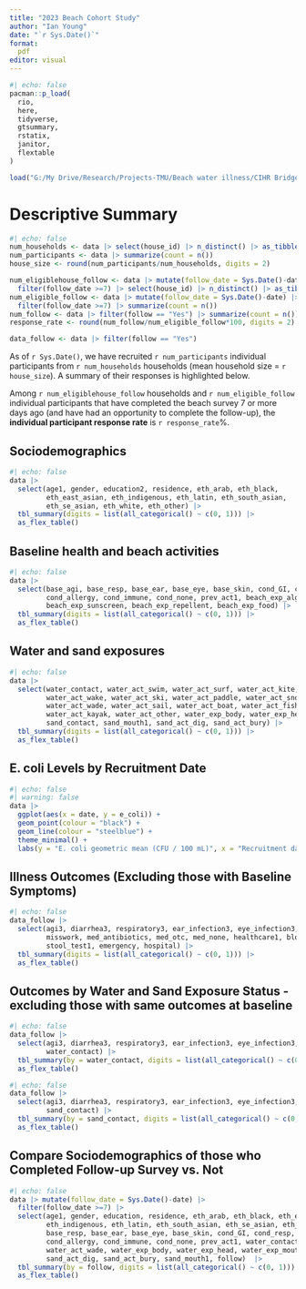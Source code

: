 ```yaml
---
title: "2023 Beach Cohort Study"
author: "Ian Young"
date: "`r Sys.Date()`"
format: 
  pdf
editor: visual
---
```


```r
#| echo: false
pacman::p_load(
  rio,
  here,
  tidyverse,
  gtsummary,
  rstatix, 
  janitor, 
  flextable
)

load("G:/My Drive/Research/Projects-TMU/Beach water illness/CIHR Bridge 2023-2024/Analysis_beach_cohort_study/.RData")
```

# Descriptive Summary

```r
#| echo: false
num_households <- data |> select(house_id) |> n_distinct() |> as_tibble()
num_participants <- data |> summarize(count = n())
house_size <- round(num_participants/num_households, digits = 2)

num_eligiblehouse_follow <- data |> mutate(follow_date = Sys.Date()-date) |> 
  filter(follow_date >=7) |> select(house_id) |> n_distinct() |> as_tibble()
num_eligible_follow <- data |> mutate(follow_date = Sys.Date()-date) |> 
  filter(follow_date >=7) |> summarize(count = n())
num_follow <- data |> filter(follow == "Yes") |> summarize(count = n())
response_rate <- round(num_follow/num_eligible_follow*100, digits = 2)

data_follow <- data |> filter(follow == "Yes") 
```

As of `r Sys.Date()`, we have recruited `r num_participants` individual participants from `r num_households` households (mean household size = `r house_size`). A summary of their responses is highlighted below.

Among `r num_eligiblehouse_follow` households and `r num_eligible_follow` individual participants that have completed the beach survey 7 or more days ago (and have had an opportunity to complete the follow-up), the **individual participant response rate** is `r response_rate`%.

## Sociodemographics

```r
#| echo: false
data |> 
  select(age1, gender, education2, residence, eth_arab, eth_black, 
         eth_east_asian, eth_indigenous, eth_latin, eth_south_asian, 
         eth_se_asian, eth_white, eth_other) |> 
  tbl_summary(digits = list(all_categorical() ~ c(0, 1))) |> 
  as_flex_table() 
```

## Baseline health and beach activities

```r
#| echo: false
data |>
  select(base_agi, base_resp, base_ear, base_eye, base_skin, cond_GI, cond_resp, cond_skin,
         cond_allergy, cond_immune, cond_none, prev_act1, beach_exp_algae,
         beach_exp_sunscreen, beach_exp_repellent, beach_exp_food) |> 
  tbl_summary(digits = list(all_categorical() ~ c(0, 1))) |> 
  as_flex_table() 
```

## Water and sand exposures

```r
#| echo: false
data |> 
  select(water_contact, water_act_swim, water_act_surf, water_act_kite, water_act_wind,
         water_act_wake, water_act_ski, water_act_paddle, water_act_snorkel, water_act_dive,
         water_act_wade, water_act_sail, water_act_boat, water_act_fish, water_act_canoe,
         water_act_kayak, water_act_other, water_exp_body, water_exp_head, water_exp_mouth, 
         sand_contact, sand_mouth1, sand_act_dig, sand_act_bury) |> 
  tbl_summary(digits = list(all_categorical() ~ c(0, 1))) |> 
  as_flex_table() 
```

## E. coli Levels by Recruitment Date

```r
#| echo: false
#| warning: false
data |>
  ggplot(aes(x = date, y = e_coli)) +
  geom_point(colour = "black") + 
  geom_line(colour = "steelblue") + 
  theme_minimal() +
  labs(y = "E. coli geometric mean (CFU / 100 mL)", x = "Recruitment date")
```

## Illness Outcomes (Excluding those with Baseline Symptoms)

```r
#| echo: false
data_follow |> 
  select(agi3, diarrhea3, respiratory3, ear_infection3, eye_infection3, skin_infection3,
         misswork, med_antibiotics, med_otc, med_none, healthcare1, blood_stool1, 
         stool_test1, emergency, hospital) |> 
  tbl_summary(digits = list(all_categorical() ~ c(0, 1))) |> 
  as_flex_table() 
```

## Outcomes by Water and Sand Exposure Status - excluding those with same outcomes at baseline

```r
#| echo: false
data_follow |> 
  select(agi3, diarrhea3, respiratory3, ear_infection3, eye_infection3, skin_infection3, 
         water_contact) |> 
  tbl_summary(by = water_contact, digits = list(all_categorical() ~ c(0, 1))) |> 
  as_flex_table() 
```

```r
#| echo: false
data_follow |> 
  select(agi3, diarrhea3, respiratory3, ear_infection3, eye_infection3, skin_infection3,
         sand_contact) |> 
  tbl_summary(by = sand_contact, digits = list(all_categorical() ~ c(0, 1))) |> 
  as_flex_table() 
```

## Compare Sociodemographics of those who Completed Follow-up Survey vs. Not

```r
#| echo: false
data |> mutate(follow_date = Sys.Date()-date) |> 
  filter(follow_date >=7) |> 
  select(age1, gender, education, residence, eth_arab, eth_black, eth_east_asian,
         eth_indigenous, eth_latin, eth_south_asian, eth_se_asian, eth_white, base_agi,
         base_resp, base_ear, base_eye, base_skin, cond_GI, cond_resp, cond_skin,
         cond_allergy, cond_immune, cond_none, prev_act1, water_contact, water_act_swim,
         water_act_wade, water_exp_body, water_exp_head, water_exp_mouth, sand_contact,
         sand_act_dig, sand_act_bury, sand_mouth1, follow)  |> 
  tbl_summary(by = follow, digits = list(all_categorical() ~ c(0, 1))) |> 
  as_flex_table() 
```


